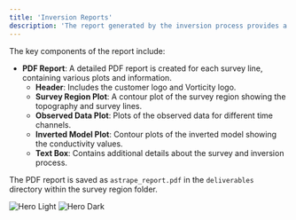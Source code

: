 ```yaml
---
title: 'Inversion Reports'
description: 'The report generated by the inversion process provides a comprehensive overview of the survey and inversion results'
---
```


The key components of the report include:

- **PDF Report**: A detailed PDF report is created for each survey line, containing various plots and information.
  - **Header**: Includes the customer logo and Vorticity logo.
  - **Survey Region Plot**: A contour plot of the survey region showing the topography and survey lines.
  - **Observed Data Plot**: Plots of the observed data for different time channels.
  - **Inverted Model Plot**: Contour plots of the inverted model showing the conductivity values.
  - **Text Box**: Contains additional details about the survey and inversion process.

The PDF report is saved as `astrape_report.pdf` in the `deliverables` directory within the survey region folder.

<Frame>
<img
  className="block dark:hidden"
  src="/images/report_example.png"
  alt="Hero Light"
/>
<img
  className="hidden dark:block"
  src="/images/report_example.png"
  alt="Hero Dark"
/>
</Frame>
